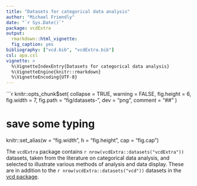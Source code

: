 ```yaml
---
title: "Datasets for categorical data analysis"
author: "Michael Friendly"
date: "`r Sys.Date()`"
package: vcdExtra
output: 
  rmarkdown::html_vignette:
  fig_caption: yes
bibliography: ["vcd.bib", "vcdExtra.bib"]
csl: apa.csl
vignette: >
  %\VignetteIndexEntry{Datasets for categorical data analysis}
  %\VignetteEngine{knitr::rmarkdown}
  %\VignetteEncoding{UTF-8}
---
```


```r
knitr::opts_chunk$set(
  collapse = TRUE,
  warning = FALSE,
  fig.height = 6,
  fig.width = 7,
  fig.path = "fig/datasets-",
  dev = "png",
  comment = "##"
)

# save some typing
knitr::set_alias(w = "fig.width",
                 h = "fig.height",
                 cap = "fig.cap")

The `vcdExtra` package contains `r nrow(vcdExtra::datasets("vcdExtra"))` datasets, taken
from the literature on categorical data analysis, and selected to illustrate various
methods of analysis and data display. These are in addition to the 
`r nrow(vcdExtra::datasets("vcd"))` datasets in the [vcd package](https://cran.r-project.org/package=vcd).


